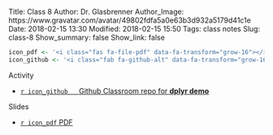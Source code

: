 Title: Class 8
Author: Dr. Glasbrenner
Author_Image: https://www.gravatar.com/avatar/49802fdfa5a0e63b3d932a5179d41c1e
Date: 2018-02-15 13:30
Modified: 2018-02-15 15:50
Tags: class notes
Slug: class-8
Show_summary: false
Show_link: false

```r
icon_pdf <- '<i class="fas fa-file-pdf" data-fa-transform="grow-16"></i>&nbsp;'
icon_github <- '<i class="fab fa-github-alt" data-fa-transform="grow-16"></i>&nbsp;'
```

[Activity]{.h3}

::: {.no-bullets}

*   [`r icon_github` &emsp; [Github Classroom repo for **dplyr demo**]{.card-downloads-format}][github-classroom-repo]

:::

[Slides]{.h3}

::: {.no-bullets}

*   [`r icon_pdf` [PDF]{.card-downloads-format}][slides-pdf]

:::

[slides-pdf]:            /doc/class08_slides.pdf
[github-classroom-repo]: https://classroom.github.com/a/xku1H3sP

